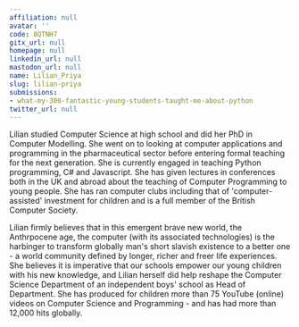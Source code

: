 ```yaml
---
affiliation: null
avatar: ''
code: 8QTNH7
gitx_url: null
homepage: null
linkedin_url: null
mastodon_url: null
name: Lilian_Priya
slug: lilian-priya
submissions:
- what-my-300-fantastic-young-students-taught-me-about-python
twitter_url: null
---
```


Lilian studied Computer Science at high school and did her PhD in Computer Modelling. She went on to looking at computer applications and programming in the pharmaceutical sector before entering formal teaching for the next generation. She is currently engaged in teaching Python programming, C# and Javascript. She has given lectures in conferences both in the UK and abroad about the teaching of Computer Programming to young people. She has ran computer clubs including that of 'computer-assisted' investment for children and is a full member of the British Computer Society.

Lilian firmly believes that in this emergent brave new world, the Anthrpocene age, the computer (with its associated technologies) is the harbinger to transform globally man's short slavish existence to a better one - a world community defined by longer, richer and freer life experiences. She believes it is imperative that our schools empower our young children with his new knowledge, and Lilian herself did help reshape the Computer Science Department of an independent boys' school as Head of Department. She has produced for children more than 75 YouTube (online) videos on Computer Science and Programming - and has had more than 12,000 hits globally.
